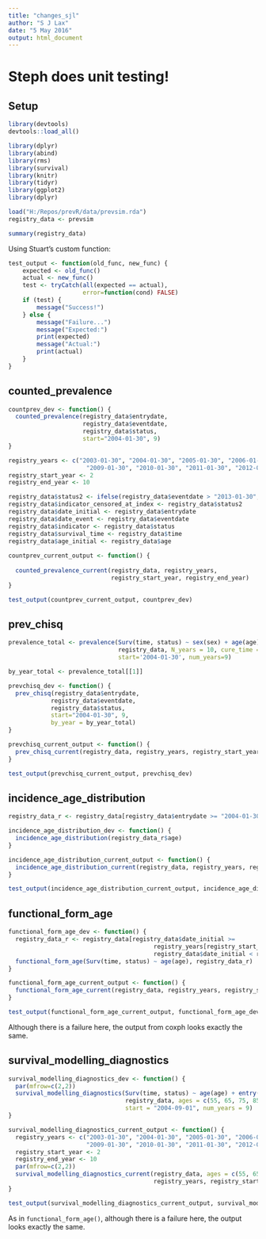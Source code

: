 ```yaml
---
title: "changes_sjl"
author: "S J Lax"
date: "5 May 2016"
output: html_document
---
```


# Steph does unit testing! {.tabset}

## Setup

```r
library(devtools)
devtools::load_all()

library(dplyr)
library(abind)
library(rms)
library(survival)
library(knitr)
library(tidyr)
library(ggplot2)
library(dplyr)
```

```r
load("H:/Repos/prevR/data/prevsim.rda")
registry_data <- prevsim

summary(registry_data)
```

Using Stuart's custom function:

```r
test_output <- function(old_func, new_func) {
    expected <- old_func()
    actual <- new_func()
    test <- tryCatch(all(expected == actual),
                     error=function(cond) FALSE)
    if (test) {
        message("Success!")
    } else {
        message("Failure...")
        message("Expected:")
        print(expected)
        message("Actual:") 
        print(actual)
    }
}
```

## counted_prevalence

```r
countprev_dev <- function() {
  counted_prevalence(registry_data$entrydate, 
                     registry_data$eventdate, 
                     registry_data$status, 
                     start="2004-01-30", 9)
}
```

```r
registry_years <- c("2003-01-30", "2004-01-30", "2005-01-30", "2006-01-30", "2007-01-30", "2008-01-30",
                      "2009-01-30", "2010-01-30", "2011-01-30", "2012-01-30", "2013-01-30")
registry_start_year <- 2
registry_end_year <- 10

registry_data$status2 <- ifelse(registry_data$eventdate > "2013-01-30", 0, registry_data$status)
registry_data$indicator_censored_at_index <- registry_data$status2
registry_data$date_initial <- registry_data$entrydate
registry_data$date_event <- registry_data$eventdate
registry_data$indicator <- registry_data$status
registry_data$survival_time <- registry_data$time
registry_data$age_initial <- registry_data$age
  
countprev_current_output <- function() {
  
  counted_prevalence_current(registry_data, registry_years, 
                             registry_start_year, registry_end_year)
}
```

```r
test_output(countprev_current_output, countprev_dev)
```

## prev_chisq

```r
prevalence_total <- prevalence(Surv(time, status) ~ sex(sex) + age(age) + entry(entrydate),
                               registry_data, N_years = 10, cure_time = 10*365, 
                               start='2004-01-30', num_years=9)

by_year_total <- prevalence_total[[1]]

prevchisq_dev <- function() {
  prev_chisq(registry_data$entrydate,
            registry_data$eventdate, 
            registry_data$status, 
            start="2004-01-30", 9,
            by_year = by_year_total)
}
```

```r
prevchisq_current_output <- function() {
  prev_chisq_current(registry_data, registry_years, registry_start_year, registry_end_year, by_year = by_year_total)
}
```

```r
test_output(prevchisq_current_output, prevchisq_dev)
```

## incidence_age_distribution

```r
registry_data_r <- registry_data[registry_data$entrydate >= "2004-01-30",]

incidence_age_distribution_dev <- function() {
  incidence_age_distribution(registry_data_r$age)
}
```

```r
incidence_age_distribution_current_output <- function() {
  incidence_age_distribution_current(registry_data, registry_years, registry_start_year, registry_end_year)
}
```

```r
test_output(incidence_age_distribution_current_output, incidence_age_distribution_dev)
```

## functional_form_age

```r
functional_form_age_dev <- function() {
  registry_data_r <- registry_data[registry_data$date_initial >= 
                                         registry_years[registry_start_year] & 
                                         registry_data$date_initial < registry_years[registry_end_year], ]
  functional_form_age(Surv(time, status) ~ age(age), registry_data_r)
}
```

```r
functional_form_age_current_output <- function() {
  functional_form_age_current(registry_data, registry_years, registry_start_year, registry_end_year)
}
```

```r
test_output(functional_form_age_current_output, functional_form_age_dev)
```

Although there is a failure here, the output from coxph looks exactly the same. 

## survival_modelling_diagnostics

```r
survival_modelling_diagnostics_dev <- function() {
  par(mfrow=c(2,2))
  survival_modelling_diagnostics(Surv(time, status) ~ age(age) + entry(entrydate),
                                 registry_data, ages = c(55, 65, 75, 85, 100), 
                                 start = "2004-09-01", num_years = 9)
}
```

```r
survival_modelling_diagnostics_current_output <- function() {
  registry_years <- c("2003-01-30", "2004-01-30", "2005-01-30", "2006-01-30", "2007-01-30", "2008-01-30",
                      "2009-01-30", "2010-01-30", "2011-01-30", "2012-01-30", "2013-01-30")
  registry_start_year <- 2
  registry_end_year <- 10
  par(mfrow=c(2,2))
  survival_modelling_diagnostics_current(registry_data, ages = c(55, 65, 75, 85, 100), 
                                         registry_years, registry_start_year, registry_end_year)
}
```

```r
test_output(survival_modelling_diagnostics_current_output, survival_modelling_diagnostics_dev)
```

As in `functional_form_age()`, although there is a failure here, the output looks exactly the same. 